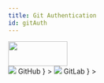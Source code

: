 ```yaml
---
title: Git Authentication
id: gitAuth
---
```





<div
  style={{
    display: "flex",
    justifyContent: "flex-end",
    alignItems: "center",
  }}
>
  <div>
    <img src={config.AWS_LOGO_URL} height="50" width="120" />
  </div>
</div>

<Tabs groupId="git_provider" defaultValue="github" queryString>
    <TabItem 
      attributes={{className: styles.github}}
      value="github" 
      label={
        <div className="git-tab">
          <img src="https://assets.kubefirst.com/console/github.svg" />
          <span>GitHub</span>
        </div>
      }
    >
      <GitHubTokens />
    </TabItem>
    <TabItem 
      value="gitlab"
      attributes={{className: styles.gitlab}}
      label={
        <div className="git-tab">
          <img src="https://assets.kubefirst.com/console/gitlab.svg" />
          <span>GitLab</span>
        </div>
      }
    > 
      <GitLabTokens />
    </TabItem>
</Tabs>
